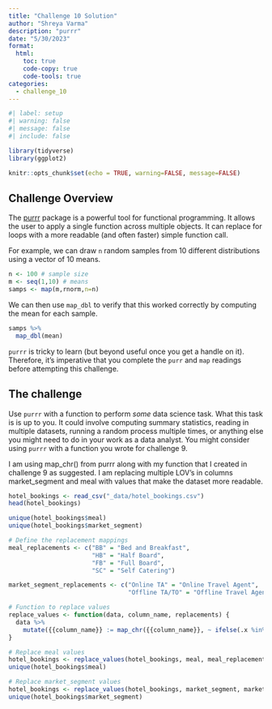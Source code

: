 ```yaml
---
title: "Challenge 10 Solution"
author: "Shreya Varma"
description: "purrr"
date: "5/30/2023"
format:
  html:
    toc: true
    code-copy: true
    code-tools: true
categories:
  - challenge_10
---
```


```r
#| label: setup
#| warning: false
#| message: false
#| include: false

library(tidyverse)
library(ggplot2)

knitr::opts_chunk$set(echo = TRUE, warning=FALSE, message=FALSE)
```

## Challenge Overview

The [purrr](https://purrr.tidyverse.org/) package is a powerful tool for functional programming. It allows the user to apply a single function across multiple objects. It can replace for loops with a more readable (and often faster) simple function call. 

For example, we can draw `n` random samples from 10 different distributions using a vector of 10 means.  

```r
n <- 100 # sample size
m <- seq(1,10) # means 
samps <- map(m,rnorm,n=n) 
```

We can then use `map_dbl` to verify that this worked correctly by computing the mean for each sample.  

```r
samps %>%
  map_dbl(mean)
```

`purrr` is tricky to learn (but beyond useful once you get a handle on it). Therefore, it's imperative that you complete the `purr` and `map` readings before attempting this challenge.  

## The challenge  

Use `purrr` with a function to perform *some* data science task. What this task is is up to you. It could involve computing summary statistics, reading in multiple datasets, running a random process multiple times, or anything else you might need to do in your work as a data analyst. You might consider using `purrr` with a function you wrote for challenge 9. 

I am using map_chr() from purrr along with my function that I created in challenge 9 as suggested. I am replacing multiple LOV's in columns market_segment and meal with values that make the dataset more readable.

```r
hotel_bookings <- read_csv("_data/hotel_bookings.csv")
head(hotel_bookings)

unique(hotel_bookings$meal)
unique(hotel_bookings$market_segment)

# Define the replacement mappings
meal_replacements <- c("BB" = "Bed and Breakfast",
                       "HB" = "Half Board",
                       "FB" = "Full Board",
                       "SC" = "Self Catering")

market_segment_replacements <- c("Online TA" = "Online Travel Agent",
                                 "Offline TA/TO" = "Offline Travel Agent/Tour Operator")

# Function to replace values
replace_values <- function(data, column_name, replacements) {
  data %>%
    mutate({{column_name}} := map_chr({{column_name}}, ~ ifelse(.x %in% names(replacements), replacements[.x], .x)))
}

# Replace meal values
hotel_bookings <- replace_values(hotel_bookings, meal, meal_replacements)
unique(hotel_bookings$meal)

# Replace market_segment values
hotel_bookings <- replace_values(hotel_bookings, market_segment, market_segment_replacements)
unique(hotel_bookings$market_segment)
```





